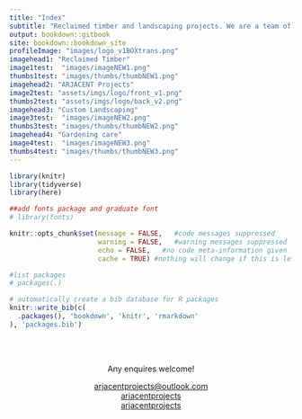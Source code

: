 ```yaml
---
title: "Index"
subtitle: "Reclaimed timber and landscaping projects. We are a team of ecologically minded individuals, using open science and small business to build a more sustainable economic future for our local communities."
output: bookdown::gitbook
site: bookdown::bookdown_site
profileImage: "images/logo_v1BOXtrans.png"
imagehead1: "Reclaimed Timber"
image1test:  "images/imageNEW1.png"
thumbs1test: "images/thumbs/thumbNEW1.png"
imagehead2: "ARJACENT Projects"
image2test: "assets/imgs/logo/front_v1.png"
thumbs2test: "assets/imgs/logo/back_v2.png"
imagehead3: "Custom Landscaping"
image3test:  "images/imageNEW2.png"
thumbs3test: "images/thumbs/thumbNEW2.png"
imagehead4: "Gardening care"
image4test:  "images/imageNEW3.png"
thumbs4test: "images/thumbs/thumbNEW3.png"
---
```


```r
library(knitr)
library(tidyverse)
library(here)

##add fonts package and graduate font
# library(fonts)

knitr::opts_chunk$set(message = FALSE,   #code messages suppressed
                      warning = FALSE,   #warning messages suppressed
                      echo = FALSE,   #no code meta-information given
                      cache = TRUE) #nothing will change if this is left constant

#list packages
# packages(.)

# automatically create a bib database for R packages
knitr::write_bib(c(
  .packages(), 'bookdown', 'knitr', 'rmarkdown'
), 'packages.bib')
```

<br>
<br>

<center>Any enquires welcome!</centre>

<center><i class="fa fa-envelope"></i> <a href="mailto:arjacentprojects@outlook.com">arjacentprojects@outlook.com<br/>
<i class="fa fa-facebook"></i> <a href="https://www.facebook.com/arjacentprojects">arjacentprojects</a><br/>
<i class="fa fa-instagram"></i> <a href="https://www.instagram.com/arjacentprojects/">arjacentprojects</a><br/></center>
